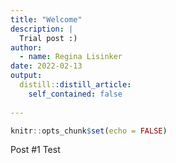 ```yaml
---
title: "Welcome"
description: |
  Trial post :)
author:
  - name: Regina Lisinker
date: 2022-02-13
output:
  distill::distill_article:
    self_contained: false
  
---
```



```r
knitr::opts_chunk$set(echo = FALSE)
```

Post #1 Test


